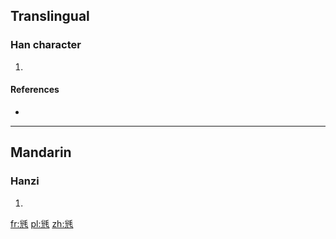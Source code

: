 ==Translingual==

===Han character===
{{Han char|rn=82|rad=毛|as=06|sn=10|four=8221<sub>1</sub>|canj=金山竹手山 (CUHQU)}}

# {{defn|Han|sort=毛06}}

====References====
* {{Han ref|kx=0592.390|dkj=16816|dj=0985.080|hdz=31997.120|uh=6BE4|ud=27620|bh=D1FE|bd=53758}}

----

==Mandarin==

===Hanzi===
{{cmn-hanzi|pin=[[ěr]] ([[er3]]), [[tuò]] ([[tuo4]])|wg=erh<sup>3</sup>, t'o<sup>4</sup>}}

# {{defn|Mandarin|sort=毛06}}

[[fr:毤]]
[[pl:毤]]
[[zh:毤]]